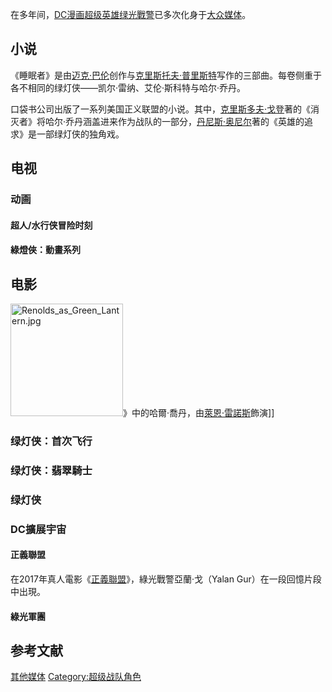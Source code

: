 {{noteTA|G1=美国漫画}}
{{Expand|time=2010-08-12}}
{{Infobox comics in other media
|code_name = 绿光戰警
|creators  = [[比尔·芬格|比尔·芬格]]<br/>[[马丁·诺德尔|马丁·诺德尔]]
|source    = [[DC漫画|DC漫画]]
|debut     = 《[[全美漫画|全美漫画]] #16》
|debutmo   = 7
|debutyr   = 1940
|novels    = 《睡眠者 第一～三卷》<ref>英文书名：''Sleepers, Vols. 1-3''</ref>（2004-2005年）<br>《正义联盟：消灭者》<ref>英文书名：''JLA: Exterminators''</ref>（2004年）<br>《绿光戰警：英雄的追求》<ref>英文书名：''Green Lantern: Hero's Quest''</ref>（2005年）
|books     = 
|films     = 《[[正义联盟：新的边际|正义联盟：新的边际]]》（2008年）<br>《[[绿灯侠：首次飞行|绿灯侠：首次飞行]]》（2009年）<br>《[[绿光戰警_(电影)|绿光戰警]]》（2011年）<br>《[[綠光戰警：翡翠騎士|綠光戰警：翡翠騎士]]》（2011年）
|tv        = 《[[正義聯盟_(動畫)|正义联盟]]》（2001年）<br>《[[綠光戰警：動畫系列|綠光戰警：動畫系列]]》（2011年）
|plays     = 
|music     = 
|radio     = 
|scores    = 
|games     = 
|RPG       = 
|video     = 《[[正义联盟英雄|正义联盟英雄]]》（2006年）
|subcat    = DC漫画
|pub       = y
}}
在多年间，[[DC漫画|DC漫画]][[超级英雄|超级英雄]][[绿光戰警|绿光戰警]]已多次化身于[[大众媒体|大众媒体]]。

== 小说==
《睡眠者》是由[[迈克·巴伦|迈克·巴伦]]创作与[[克里斯托夫·普里斯特|克里斯托夫·普里斯特]]写作的三部曲。每卷侧重于各不相同的绿灯侠——凯尔·雷纳、艾伦·斯科特与哈尔·乔丹。

口袋书公司出版了一系列美国正义联盟的小说。其中，[[克里斯多夫·戈登|克里斯多夫·戈登]]著的《消灭者》将哈尔·乔丹涵盖进来作为战队的一部分，[[丹尼斯·奥尼尔|丹尼斯·奥尼尔]]著的《英雄的追求》是一部绿灯侠的独角戏。

== 电视 ==
===动画===
==== 超人/水行侠冒险时刻 ====

==== 綠燈俠：動畫系列 ====
{{main|綠燈俠：動畫系列}}

==电影==
[[File:Renolds_as_Green_Lantern.jpg|180px]]》中的哈爾·喬丹，由[[萊恩·雷諾斯|萊恩·雷諾斯]]飾演]]
===绿灯侠：首次飞行===
{{main|绿灯侠：首次飞行}}

===绿灯侠：翡翠騎士===
{{main|绿灯侠：翡翠騎士}}

===绿灯侠===
{{main|绿灯侠 (电影)}}

===DC擴展宇宙===
{{main|DC擴展宇宙}}
====正義聯盟====
在2017年真人電影《[[正義聯盟_(電影)|正義聯盟]]》，綠光戰警亞蘭·戈（Yalan Gur）在一段回憶片段中出現。

====綠光軍團====

== 参考文献 ==
{{reflist}}

{{绿灯侠}}
[[Category:绿灯侠|其他媒体]]
[[Category:超级战队角色|Category:超级战队角色]]